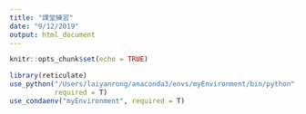 ```yaml
---
title: "課堂練習"
date: "9/12/2019"
output: html_document
---
```


```r
knitr::opts_chunk$set(echo = TRUE)

library(reticulate)
use_python("/Users/laiyanrong/anaconda3/envs/myEnvironment/bin/python",
           required = T)
use_condaenv("myEnvironment", required = T)
```

